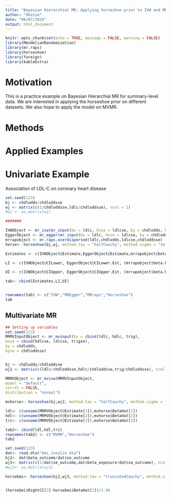 ```yaml
---
title: "Bayesian Hierarchial MR: Applying horseshoe prior to IVW and MR-Egger models"
author: "Okezie"
date: "06/07/2019"
output: html_document
---
```


```r
knitr::opts_chunk$set(echo = TRUE, message = FALSE, warning = FALSE)
library(MendelianRandomization)
library(mr.raps)
library(horseshoe)
library(foreign)
library(kableExtra)
```

# Motivation

This is a practice example on Bayesian Hierarchial MR for summary-level data. We are interested in applying the horseshoe prior on different datasets. We also hope to apply the model on MVMR.


# Methods


# Applied Examples 

# Univariate Example

Association of LDL-C on coronary heart disease

```r
set.seed(123)
bj <- chdlodds/chdloddsse
wj <- matrix(c(1/chdloddsse,ldlc/chdloddsse), ncol = 2)
#wj <- as.matrix(wj)

#######

IVWObject <- mr_ivw(mr_input(bx = ldlc, bxse = ldlcse, by = chdlodds, byse = chdloddsse))
EggerObject <- mr_egger(mr_input(bx = ldlc, bxse = ldlcse, by = chdlodds, byse = chdloddsse))
mrrapobject <- mr.raps.overdispersed(ldlc,chdlodds,ldlcse,chdloddsse)
horse<- horseshoe(bj,wj, method.tau = "halfCauchy", method.sigma = "Jeffreys")

Estimates <- c(IVWObject@Estimate,EggerObject@Estimate,mrrapobject$beta.hat,horse$BetaHat[2])

LI <- c(IVWObject@CILower, EggerObject@CILower.Est, (mrrapobject$beta.hat-mrrapobject$beta.se*1.96), horse$LeftCI[2])

UI <- c(IVWObject@CIUpper, EggerObject@CIUpper.Est, (mrrapobject$beta.hat+mrrapobject$beta.se*1.96), horse$RightCI[2])

tab<- cbind(Estimates,LI,UI)


rownames(tab) <- c("IVW","MREgger","MRraps","Horseshoe")
tab


```

## Multivariate MR

```r
## Setting up variables 
set.seed(123)
MRMVInputObject <- mr_mvinput(bx = cbind(ldlc, hdlc, trig),
bxse = cbind(hdlcse, ldlcse, trigse),
by = chdlodds,
byse = chdloddsse)


bj <- chdlodds/chdloddsse
wj2 <- matrix(c(ldlc/chdloddsse,hdlc/chdloddsse,trig/chdloddsse), ncol = 3)

MRMVObject <- mr_mvivw(MRMVInputObject,
model = "default",
correl = FALSE,
distribution = "normal")

mvhorse<- horseshoe(bj,wj2, method.tau = "halfCauchy", method.sigma = "Jeffreys")

ldl<- c(unname(MRMVObject@Estimate[1]),mvhorse$BetaHat[1])
hdl<- c(unname(MRMVObject@Estimate[2]),mvhorse$BetaHat[2])
tri<- c(unname(MRMVObject@Estimate[3]),mvhorse$BetaHat[3])

tab2<- cbind(ldl,hdl,tri)
rownames(tab2) <- c("MVMR","Horseshoe")
tab2
```

```r
set.seed(123)
dat<- read.dta("bmi_insulin.dta")
bj2<- dat$beta_outcome/dat$se_outcome
wj3<- matrix(c(1/dat$se_outcome,dat$beta_exposure/dat$se_outcome), ncol = 2)
#wj3<- as.matrix(wj3)

horsebmi<- horseshoe(bj2,wj3, method.tau = "truncatedCauchy", method.sigma = "Jeffreys") 


(horsebmi$RightCI[2]-horsebmi$BetaHat[2])/1.96

```